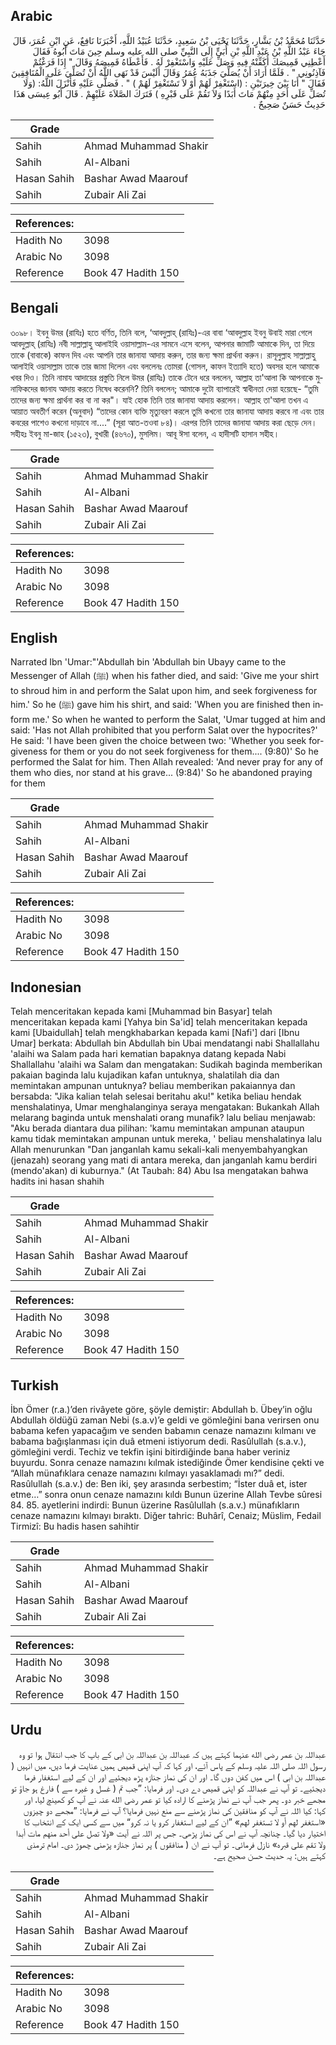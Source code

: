 ## Arabic


<div dir="rtl" lang="ar" style={{fontSize:'larger',backgroundColor:'#f8f9fa',padding:20}}>
حَدَّثَنَا مُحَمَّدُ بْنُ بَشَّارٍ، حَدَّثَنَا يَحْيَى بْنُ سَعِيدٍ، حَدَّثَنَا عُبَيْدُ اللَّهِ، أَخْبَرَنَا نَافِعٌ، عَنِ ابْنِ عُمَرَ، قَالَ جَاءَ عَبْدُ اللَّهِ بْنُ عَبْدِ اللَّهِ بْنِ أُبَىٍّ إِلَى النَّبِيِّ صلى الله عليه وسلم حِينَ مَاتَ أَبُوهُ فَقَالَ أَعْطِنِي قَمِيصَكَ أُكَفِّنْهُ فِيهِ وَصَلِّ عَلَيْهِ وَاسْتَغْفِرْ لَهُ ‏.‏ فَأَعْطَاهُ قَمِيصَهُ وَقَالَ ‏"‏ إِذَا فَرَغْتُمْ فَآذِنُونِي ‏"‏ ‏.‏ فَلَمَّا أَرَادَ أَنْ يُصَلِّيَ جَذَبَهُ عُمَرُ وَقَالَ أَلَيْسَ قَدْ نَهَى اللَّهُ أَنْ تُصَلِّيَ عَلَى الْمُنَافِقِينَ فَقَالَ ‏"‏ أَنَا بَيْنَ خِيرَتَيْنِ ‏:‏ ‏(‏اسْتَغْفِرْ لَهُمْ أَوْ لاَ تَسْتَغْفِرْ لَهُمْ ‏)‏ ‏"‏ ‏.‏ فَصَلَّى عَلَيْهِ فَأَنْزَلَ اللَّهُ‏:‏ ‏(‏وَلَا تُصَلِّ عَلَى أَحَدٍ مِنْهُمْ مَاتَ أَبَدًا وَلاَ تَقُمْ عَلَى قَبْرِهِ ‏)‏ فَتَرَكَ الصَّلاَةَ عَلَيْهِمْ ‏.‏ قَالَ أَبُو عِيسَى هَذَا حَدِيثٌ حَسَنٌ صَحِيحٌ ‏.‏
</div>
<div style={{backgroundColor:'#f8f9fa',padding:20, marginBottom: 10}}><table> <thead> <tr> <th>Grade</th> <th></th> </tr> </thead> <tbody> <tr><td>Sahih</td><td>Ahmad Muhammad Shakir</td></tr><tr><td>Sahih</td><td>Al-Albani</td></tr><tr><td>Hasan Sahih</td><td>Bashar Awad Maarouf</td></tr><tr><td>Sahih</td><td>Zubair Ali Zai</td></tr></tbody></table><table> <thead> <tr> <th>References:</th> <th></th> </tr> </thead> <tbody><tr><td>Hadith No</td><td>3098</td></tr><tr><td>Arabic No</td><td>3098</td></tr><tr><td>Reference</td><td>Book 47 Hadith 150</td></tr></tbody></table></div>

## Bengali


<div dir="ltr" lang="bn" style={{fontSize:'larger',backgroundColor:'#f8f9fa',padding:20}}>
৩০৯৮। ইবনু উমর (রাযিঃ) হতে বর্ণিত, তিনি বলে, ‘আবদুল্লাহ্ (রাযিঃ)-এর বাবা ‘আবদুল্লাহ ইবনু উবাই মারা গেলে আবদুল্লাহ্ (রাযিঃ) নবী সাল্লাল্লাহু আলাইহি ওয়াসাল্লাম-এর সামনে এসে বলেন, আপনার জামাটি আমাকে দিন, তা দিয়ে তাকে (বাবাকে) কাফন দিব এবং আপনি তার জানাযা আদায় করুন, তার জন্য ক্ষমা প্রার্থনা করুন। রাসূলুল্লাহ সাল্লাল্লাহু আলাইহি ওয়াসাল্লাম তাকে তার জামা দিলেন এবং বললেনঃ তোমরা (গোসল, কাফন ইত্যাদি হতে) অবসর হলে আমাকে খবর দিও। তিনি নামায আদায়ের প্রস্তুতি নিলে উমর (রাযিঃ) তাকে টেনে ধরে বললেন, আল্লাহ তা'আলা কি আপনাকে মুনাফিকদের জানায আদায় করতে নিষেধ করেননি? তিনি বললেন; আমাকে দুটাে ব্যাপারেই স্বাধীনতা দেয়া হয়েছে- “তুমি তাদের জন্য ক্ষমা প্রার্থনা কর বা না কর"। যাই হোক তিনি তার জানাযা আদায় করলেন। আল্লাহ তা'আলা তখন এ আয়াত অবতীর্ণ করেন (অনুবাদ) “তাদের কোন ব্যক্তি মৃত্যুবরণ করলে তুমি কখনো তার জানাযা আদায় করবে না এবং তার কবরের পাশেও কখনো দাড়াবে না....” (সূরা আত-তওবা ৮৪)। এরপর তিনি তাদের জানাযা আদায় করা ছেড়ে দেন। সহীহঃ ইবনু মা-জাহ (১৫২৩), বুখারী (৪৬৭০), মুসলিম। আবূ ঈসা বলেন, এ হাদীসটি হাসান সহীহ।
</div>
<div style={{backgroundColor:'#f8f9fa',padding:20, marginBottom: 10}}><table> <thead> <tr> <th>Grade</th> <th></th> </tr> </thead> <tbody> <tr><td>Sahih</td><td>Ahmad Muhammad Shakir</td></tr><tr><td>Sahih</td><td>Al-Albani</td></tr><tr><td>Hasan Sahih</td><td>Bashar Awad Maarouf</td></tr><tr><td>Sahih</td><td>Zubair Ali Zai</td></tr></tbody></table><table> <thead> <tr> <th>References:</th> <th></th> </tr> </thead> <tbody><tr><td>Hadith No</td><td>3098</td></tr><tr><td>Arabic No</td><td>3098</td></tr><tr><td>Reference</td><td>Book 47 Hadith 150</td></tr></tbody></table></div>

## English


<div dir="ltr" lang="en" style={{fontSize:'larger',backgroundColor:'#f8f9fa',padding:20}}>
Narrated Ibn 'Umar:"'Abdullah bin 'Abdullah bin Ubayy came to the Messenger of Allah (ﷺ) when his father died, and said: 'Give me your shirt to shroud him in and perform the Salat upon him, and seek forgiveness for him.' So he (ﷺ) gave him his shirt, and said: 'When you are finished then inform me.' So when he wanted to perform the Salat, 'Umar tugged at him and said: 'Has not Allah prohibited that you perform Salat over the hypocrites?' He said: 'I have been given the choice between two: 'Whether you seek forgiveness for them or you do not seek forgiveness for them.... (9:80)' So he performed the Salat for him. Then Allah revealed: 'And never pray for any of them who dies, nor stand at his grave... (9:84)' So he abandoned praying for them
</div>
<div style={{backgroundColor:'#f8f9fa',padding:20, marginBottom: 10}}><table> <thead> <tr> <th>Grade</th> <th></th> </tr> </thead> <tbody> <tr><td>Sahih</td><td>Ahmad Muhammad Shakir</td></tr><tr><td>Sahih</td><td>Al-Albani</td></tr><tr><td>Hasan Sahih</td><td>Bashar Awad Maarouf</td></tr><tr><td>Sahih</td><td>Zubair Ali Zai</td></tr></tbody></table><table> <thead> <tr> <th>References:</th> <th></th> </tr> </thead> <tbody><tr><td>Hadith No</td><td>3098</td></tr><tr><td>Arabic No</td><td>3098</td></tr><tr><td>Reference</td><td>Book 47 Hadith 150</td></tr></tbody></table></div>

## Indonesian


<div dir="ltr" lang="id" style={{fontSize:'larger',backgroundColor:'#f8f9fa',padding:20}}>
Telah menceritakan kepada kami [Muhammad bin Basyar] telah menceritakan kepada kami [Yahya bin Sa'id] telah menceritakan kepada kami [Ubaidullah] telah mengkhabarkan kepada kami [Nafi'] dari [Ibnu Umar] berkata: Abdullah bin Abdullah bin Ubai mendatangi nabi Shallallahu 'alaihi wa Salam pada hari kematian bapaknya datang kepada Nabi Shallallahu 'alaihi wa Salam dan mengatakan: Sudikah baginda memberikan pakaian baginda lalu kujadikan kafan untuknya, shalatilah dia dan memintakan ampunan untuknya? beliau memberikan pakaiannya dan bersabda: "Jika kalian telah selesai beritahu aku!" ketika beliau hendak menshalatinya, Umar menghalanginya seraya mengatakan: Bukankah Allah melarang baginda untuk menshalati orang munafik? lalu beliau menjawab: "Aku berada diantara dua pilihan: 'kamu memintakan ampunan ataupun kamu tidak memintakan ampunan untuk mereka, ' beliau menshalatinya lalu Allah menurunkan "Dan janganlah kamu sekali-kali menyembahyangkan (jenazah) seorang yang mati di antara mereka, dan janganlah kamu berdiri (mendo'akan) di kuburnya." (At Taubah: 84) Abu Isa mengatakan bahwa hadits ini hasan shahih
</div>
<div style={{backgroundColor:'#f8f9fa',padding:20, marginBottom: 10}}><table> <thead> <tr> <th>Grade</th> <th></th> </tr> </thead> <tbody> <tr><td>Sahih</td><td>Ahmad Muhammad Shakir</td></tr><tr><td>Sahih</td><td>Al-Albani</td></tr><tr><td>Hasan Sahih</td><td>Bashar Awad Maarouf</td></tr><tr><td>Sahih</td><td>Zubair Ali Zai</td></tr></tbody></table><table> <thead> <tr> <th>References:</th> <th></th> </tr> </thead> <tbody><tr><td>Hadith No</td><td>3098</td></tr><tr><td>Arabic No</td><td>3098</td></tr><tr><td>Reference</td><td>Book 47 Hadith 150</td></tr></tbody></table></div>

## Turkish


<div dir="ltr" lang="tr" style={{fontSize:'larger',backgroundColor:'#f8f9fa',padding:20}}>
İbn Ömer (r.a.)’den rivâyete göre, şöyle demiştir: Abdullah b. Übey’in oğlu Abdullah öldüğü zaman Nebi (s.a.v)’e geldi ve gömleğini bana verirsen onu babama kefen yapacağım ve senden babamın cenaze namazını kılmanı ve babama bağışlanması için duâ etmeni istiyorum dedi. Rasûlullah (s.a.v.), gömleğini verdi. Techiz ve tekfin işini bitirdiğinde bana haber veriniz buyurdu. Sonra cenaze namazını kılmak istediğinde Ömer kendisine çekti ve “Allah münafıklara cenaze namazını kılmayı yasaklamadı mı?” dedi. Rasûlullah (s.a.v.) de: Ben iki, şey arasında serbestim; “İster duâ et, ister etme…” sonra onun cenaze namazını kıldı Bunun üzerine Allah Tevbe sûresi 84. 85. ayetlerini indirdi: Bunun üzerine Rasûlullah (s.a.v.) münafıkların cenaze namazını kılmayı bıraktı. Diğer tahric: Buhârî, Cenaiz; Müslim, Fedail Tirmizî: Bu hadis hasen sahihtir
</div>
<div style={{backgroundColor:'#f8f9fa',padding:20, marginBottom: 10}}><table> <thead> <tr> <th>Grade</th> <th></th> </tr> </thead> <tbody> <tr><td>Sahih</td><td>Ahmad Muhammad Shakir</td></tr><tr><td>Sahih</td><td>Al-Albani</td></tr><tr><td>Hasan Sahih</td><td>Bashar Awad Maarouf</td></tr><tr><td>Sahih</td><td>Zubair Ali Zai</td></tr></tbody></table><table> <thead> <tr> <th>References:</th> <th></th> </tr> </thead> <tbody><tr><td>Hadith No</td><td>3098</td></tr><tr><td>Arabic No</td><td>3098</td></tr><tr><td>Reference</td><td>Book 47 Hadith 150</td></tr></tbody></table></div>

## Urdu


<div dir="rtl" lang="ur" style={{fontSize:'larger',backgroundColor:'#f8f9fa',padding:20}}>
عبداللہ بن عمر رضی الله عنہما کہتے ہیں کہ عبداللہ بن عبداللہ بن ابی کے باپ کا جب انتقال ہوا تو وہ رسول اللہ صلی اللہ علیہ وسلم کے پاس آئے، اور کہا کہ آپ اپنی قمیص ہمیں عنایت فرما دیں، میں انہیں ( عبداللہ بن ابی ) اس میں کفن دوں گا۔ اور ان کی نماز جنازہ پڑھ دیجئیے اور ان کے لیے استغفار فرما دیجئیے۔ تو آپ نے عبداللہ کو اپنی قمیص دے دی۔ اور فرمایا: ”جب تم ( غسل و غیرہ سے ) فارغ ہو جاؤ تو مجھے خبر دو۔ پھر جب آپ نے نماز پڑھنے کا ارادہ کیا تو عمر رضی الله عنہ نے آپ کو کھینچ لیا، اور کہا: کیا اللہ نے آپ کو منافقین کی نماز پڑھنے سے منع نہیں فرمایا؟ آپ نے فرمایا: ”مجھے دو چیزوں «استغفر لهم أو لا تستغفر لهم» ”ان کے لیے استغفار کرو یا نہ کرو“ میں سے کسی ایک کے انتخاب کا اختیار دیا گیا۔ چنانچہ آپ نے اس کی نماز پڑھی۔ جس پر اللہ نے آیت «ولا تصل على أحد منهم مات أبدا ولا تقم على قبره» نازل فرمائی۔ تو آپ نے ان ( منافقوں ) پر نماز جنازہ پڑھنی چھوڑ دی۔ امام ترمذی کہتے ہیں: یہ حدیث حسن صحیح ہے۔
</div>
<div style={{backgroundColor:'#f8f9fa',padding:20, marginBottom: 10}}><table> <thead> <tr> <th>Grade</th> <th></th> </tr> </thead> <tbody> <tr><td>Sahih</td><td>Ahmad Muhammad Shakir</td></tr><tr><td>Sahih</td><td>Al-Albani</td></tr><tr><td>Hasan Sahih</td><td>Bashar Awad Maarouf</td></tr><tr><td>Sahih</td><td>Zubair Ali Zai</td></tr></tbody></table><table> <thead> <tr> <th>References:</th> <th></th> </tr> </thead> <tbody><tr><td>Hadith No</td><td>3098</td></tr><tr><td>Arabic No</td><td>3098</td></tr><tr><td>Reference</td><td>Book 47 Hadith 150</td></tr></tbody></table></div>